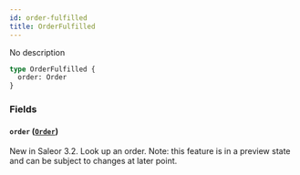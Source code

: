 ```yaml
---
id: order-fulfilled
title: OrderFulfilled
---
```


No description

```graphql
type OrderFulfilled {
  order: Order
}
```

### Fields

#### `order` ([`Order`](../../../developer/api-reference/objects/order))

New in Saleor 3.2. Look up an order. Note: this feature is in a preview state and can be subject to changes at later point.
